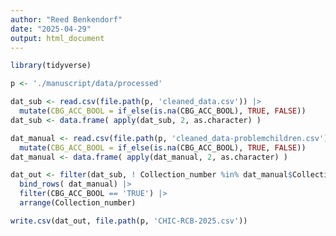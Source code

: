 ```yaml
---
author: "Reed Benkendorf"
date: "2025-04-29"
output: html_document
---
```



```r
library(tidyverse)
```


```r
p <- './manuscript/data/processed'

dat_sub <- read.csv(file.path(p, 'cleaned_data.csv')) |>
  mutate(CBG_ACC_BOOL = if_else(is.na(CBG_ACC_BOOL), TRUE, FALSE)) 
dat_sub <- data.frame( apply(dat_sub, 2, as.character) )

dat_manual <- read.csv(file.path(p, 'cleaned_data-problemchildren.csv')) |>
  mutate(CBG_ACC_BOOL = if_else(is.na(CBG_ACC_BOOL), TRUE, FALSE)) 
dat_manual <- data.frame( apply(dat_manual, 2, as.character) )

dat_out <- filter(dat_sub, ! Collection_number %in% dat_manual$Collection_number) |>
  bind_rows( dat_manual) |>
  filter(CBG_ACC_BOOL == 'TRUE') |>
  arrange(Collection_number)

write.csv(dat_out, file.path(p, 'CHIC-RCB-2025.csv'))
```

